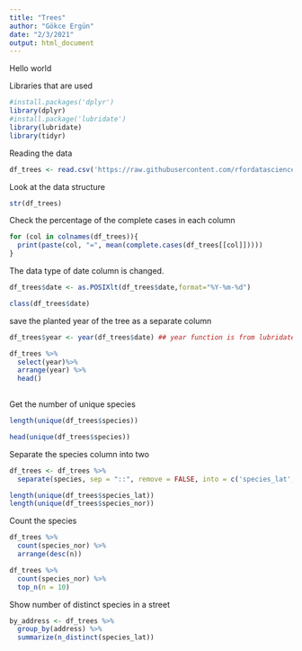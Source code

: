 ```yaml
---
title: "Trees"
author: "Gökce Ergün"
date: "2/3/2021"
output: html_document
---
```

Hello world

Libraries that are used
```r
#install.packages('dplyr')
library(dplyr)
#install.package('lubridate')
library(lubridate)
library(tidyr)
```



Reading the data
```r
df_trees <- read.csv('https://raw.githubusercontent.com/rfordatascience/tidytuesday/master/data/2020/2020-01-28/sf_trees.csv')
```


Look at the data structure

```r
str(df_trees)
```

Check the percentage of the complete cases in each column

```r
for (col in colnames(df_trees)){
  print(paste(col, "=", mean(complete.cases(df_trees[[col]]))))
}
```


The data type of date column is changed. 
```r
df_trees$date <- as.POSIXlt(df_trees$date,format="%Y-%m-%d")
```

```r
class(df_trees$date)
```


save the planted year of the tree as a separate column

```r
df_trees$year <- year(df_trees$date) ## year function is from lubridate package
```


```r
df_trees %>%
  select(year)%>%
  arrange(year) %>%
  head()
  
```



Get the number of unique species
```r
length(unique(df_trees$species))
```


```r
head(unique(df_trees$species))

```

Separate the species column into two
```r
df_trees <- df_trees %>% 
  separate(species, sep = "::", remove = FALSE, into = c('species_lat', 'species_nor'))
```



```r
length(unique(df_trees$species_lat))
length(unique(df_trees$species_nor))
```

Count the species

```r
df_trees %>%
  count(species_nor) %>%
  arrange(desc(n))
```



```r
df_trees %>%
  count(species_nor) %>%
  top_n(n = 10)
```




Show number of distinct species in a street

```r
by_address <- df_trees %>%
  group_by(address) %>%
  summarize(n_distinct(species_lat))
```

